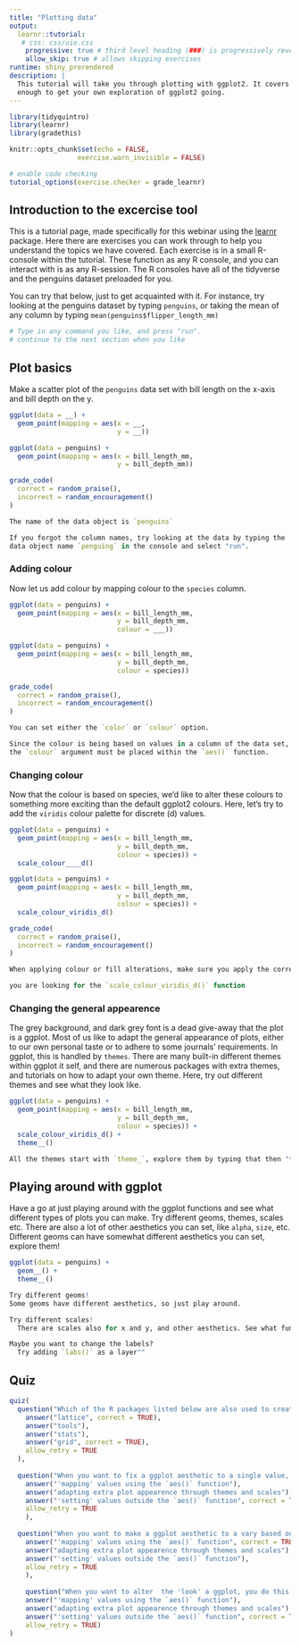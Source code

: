 ```yaml
---
title: "Plotting data"
output: 
  learnr::tutorial:
   # css: css/uio.css
    progressive: true # third level heading (###) is progressively revealed
    allow_skip: true # allows skipping exercises
runtime: shiny_prerendered
description: |
  This tutorial will take you through plotting with ggplot2. It covers just the basics, but should give you
  enough to get your own exploration of ggplot2 going.
---
```


```r

library(tidyquintro)
library(learnr)
library(gradethis)

knitr::opts_chunk$set(echo = FALSE,
                 exercise.warn_invisible = FALSE)

# enable code checking
tutorial_options(exercise.checker = grade_learnr)

```

## Introduction to the excercise tool

This is a tutorial page, made specifically for this webinar using the [learnr]() package. 
Here there are exercises you can work through to help you understand the topics we have covered. 
Each exercise is in a small R-console within the tutorial. 
These function as any R console, and you can interact with is as any R-session. 
The R consoles have all of the tidyverse and the penguins dataset preloaded for you.

You can try that below, just to get acquainted with it. 
For instance, try looking at the penguins dataset by typing `penguins`, or taking the mean of any column by typing `mean(penguins$flipper_length_mm)`

```r
# Type in any command you like, and press "run". 
# continue to the next section when you like
```


## Plot basics

Make a scatter plot of the `penguins` data set with bill length on the x-axis and bill depth on the y.
```r
ggplot(data = __) +
  geom_point(mapping = aes(x = __,
                           y = __))
```

```r
ggplot(data = penguins) +
  geom_point(mapping = aes(x = bill_length_mm,
                           y = bill_depth_mm))
```

```r
grade_code(
  correct = random_praise(),
  incorrect = random_encouragement()
)
```

```r
The name of the data object is `penguins`
```

```r
If you forgot the column names, try looking at the data by typing the 
data object name `penguing` in the console and select "run".
```

### Adding colour

Now let us add colour by mapping colour to the `species` column.
```r
ggplot(data = penguins) +
  geom_point(mapping = aes(x = bill_length_mm,
                           y = bill_depth_mm,
                           colour = ___))
```

```r
ggplot(data = penguins) +
  geom_point(mapping = aes(x = bill_length_mm,
                           y = bill_depth_mm,
                           colour = species))
```

```r
grade_code(
  correct = random_praise(),
  incorrect = random_encouragement()
)
```

```r
You can set either the `color` or `colour` option.
```

```r
Since the colour is being based on values in a column of the data set, 
the `colour` argument must be placed within the `aes()` function.
```

### Changing colour

Now that the colour is based on species, we'd like to alter these colours to something more exciting than the default ggplot2 colours. 
Here, let's try to add the `viridis` colour palette for discrete (d) values.
```r
ggplot(data = penguins) +
  geom_point(mapping = aes(x = bill_length_mm,
                           y = bill_depth_mm,
                           colour = species)) +
  scale_colour____d()
```

```r
ggplot(data = penguins) +
  geom_point(mapping = aes(x = bill_length_mm,
                           y = bill_depth_mm,
                           colour = species)) +
  scale_colour_viridis_d()
```

```r
grade_code(
  correct = random_praise(),
  incorrect = random_encouragement()
)
```

```r
When applying colour or fill alterations, make sure you apply the correct type of aesthetic scale for your use (i.e colour and fill are two different things, also for scales)
```

```r
you are looking for the `scale_colour_viridis_d()` function
```

### Changing the general appearence

The grey background, and dark grey font is a dead give-away that the plot is a ggplot.
Most of us like to adapt the general appearance of plots, either to our own personal taste or to adhere to some journals' requirements. 
In ggplot, this is handled by `themes`. 
There are many built-in different themes within ggplot it self, and there are numerous packages with extra themes, and tutorials on how to adapt your own theme.
Here, try out different themes and see what they look like. 


```r
ggplot(data = penguins) +
  geom_point(mapping = aes(x = bill_length_mm,
                           y = bill_depth_mm,
                           colour = species)) +
  scale_colour_viridis_d() + 
  theme__()
```


```r
All the themes start with `theme_`, explore them by typing that then "tab" to see all possible options.
```

## Playing around with ggplot
Have a go at just playing around with the ggplot functions and see what different types of plots you can make.
Try different geoms, themes, scales etc. 
There are also a lot of other aesthetics you can set, like `alpha`, `size`, etc. 
Different geoms can have somewhat different aesthetics you can set, explore them!


```r
ggplot(data = penguins) +
  geom__() + 
  theme__()
```


```r
Try different geoms! 
Some geoms have different aesthetics, so just play around.
```


```r
Try different scales! 
  There are scales also for x and y, and other aesthetics. See what fun things you can do.
```


```r
Maybe you want to change the labels?
  Try adding `labs()` as a layer""
```

## Quiz 

```r
quiz(
  question("Which of the R packages listed below are also used to create plots?",
    answer("lattice", correct = TRUE),
    answer("tools"),
    answer("stats"),
    answer("grid", correct = TRUE),
    allow_retry = TRUE
  ),
  
  question("When you want to fix a ggplot aesthetic to a single value, you do this by...",
    answer("'mapping' values using the `aes()` function"),
    answer("adapting extra plot appearence through themes and scales"),
    answer("'setting' values outside the `aes()` function", correct = TRUE),
    allow_retry = TRUE
    ),
  
  question("When you want to make a ggplot aesthetic to a vary based on columns in the data set, you do this by...",
    answer("'mapping' values using the `aes()` function", correct = TRUE),
    answer("adapting extra plot appearence through themes and scales"),
    answer("'setting' values outside the `aes()` function"),
    allow_retry = TRUE
    ),
  
    question("When you want to alter  the 'look' a ggplot, you do this by...",
    answer("'mapping' values using the `aes()` function"),
    answer("adapting extra plot appearence through themes and scales"),
    answer("'setting' values outside the `aes()` function", correct = TRUE),
    allow_retry = TRUE)
)
```
